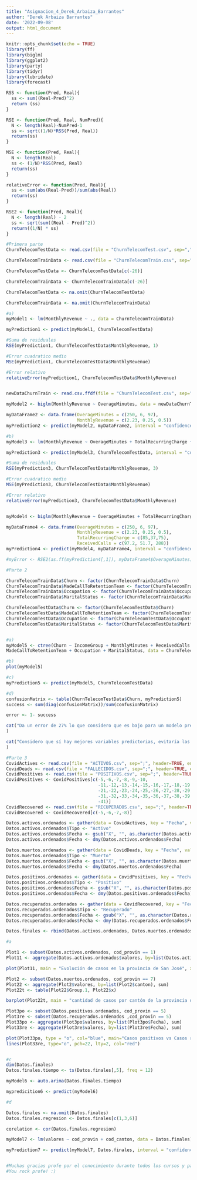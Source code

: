 ```yaml
---
title: "Asignacion_4_Derek_Arbaiza_Barrantes"
author: "Derek Arbaiza Barrantes"
date: '2022-09-08'
output: html_document
---
```


```r
knitr::opts_chunk$set(echo = TRUE)
library(ff)
library(biglm)
library(ggplot2)
library(party)
library(tidyr)
library(lubridate)
library(forecast)

```


```r
RSS <- function(Pred, Real){
  ss <- sum((Real-Pred)^2)
  return (ss)
}

RSE <- function(Pred, Real, NumPred){
  N <- length(Real)-NumPred-1 
  ss <- sqrt((1/N)*RSS(Pred, Real))
  return(ss)
}

MSE <- function(Pred, Real){
  N <- length(Real)
  ss <- (1/N)*RSS(Pred, Real)
  return(ss)
}

relativeError <- function(Pred, Real){
  ss <- sum(abs(Real-Pred))/sum(abs(Real))
  return(ss)
}

RSE2 <- function(Pred, Real){
  N <- length(Real) - 2
  ss <- sqrt(sum((Real - Pred)^2))
  return((1/N) * ss)
}


```

```r
#Primera parte
ChurnTelecomTestData <- read.csv(file = "ChurnTelecomTest.csv", sep=",", dec=".", header = TRUE, row.names = 1)

ChurnTelecomTrainData <- read.csv(file = "ChurnTelecomTrain.csv", sep=",", dec=".", header = TRUE, row.names = 1)

ChurnTelecomTestData <- ChurnTelecomTestData[c(-26)]

ChurnTelecomTrainData <- ChurnTelecomTrainData[c(-26)]

ChurnTelecomTestData <- na.omit(ChurnTelecomTestData)

ChurnTelecomTrainData <- na.omit(ChurnTelecomTrainData)

#a)
myModel1 <- lm(MonthlyRevenue ~ ., data = ChurnTelecomTrainData)

myPrediction1 <- predict(myModel1, ChurnTelecomTestData)

#Suma de residuales
RSE(myPrediction1, ChurnTelecomTestData$MonthlyRevenue, 1)

#Error cuadratico medio
MSE(myPrediction1, ChurnTelecomTestData$MonthlyRevenue)

#Error relativo
relativeError(myPrediction1, ChurnTelecomTestData$MonthlyRevenue)


newDataChurnTrain <- read.csv.ffdf(file = "ChurnTelecomTest.csv", sep=",", dec=".", header = T)

myModel2 <- biglm(MonthlyRevenue ~ OverageMinutes, data = newDataChurnTrain)

myDataFrame2 <- data.frame(OverageMinutes = c(250, 6, 97),
                           MonthlyRevenue = c(2.23, 0.25, 0.5))
myPrediction2 <- predict(myModel2, myDataFrame2, interval = "confidence")

#b)
myModel3 <- lm(MonthlyRevenue ~ OverageMinutes + TotalRecurringCharge + ReceivedCalls, data = ChurnTelecomTestData)

myPrediction3 <- predict(myModel3, ChurnTelecomTestData, interval = "confidence")

#Suma de residuales
RSE(myPrediction3, ChurnTelecomTestData$MonthlyRevenue, 3)

#Error cuadratico medio
MSE(myPrediction3, ChurnTelecomTestData$MonthlyRevenue)

#Error relativo
relativeError(myPrediction3, ChurnTelecomTestData$MonthlyRevenue)


myModel4 <- biglm(MonthlyRevenue ~ OverageMinutes + TotalRecurringCharge + ReceivedCalls, data = newDataChurnTrain)

myDataFrame4 <- data.frame(OverageMinutes = c(250, 6, 97),
                           MonthlyRevenue = c(2.23, 0.25, 0.5),
                           TotalRecurringCharge = c(85,37,75),
                           ReceivedCalls = c(97.2, 51.7, 288))
myPrediction4 <- predict(myModel4, myDataFrame4, interval = "confidence")

#myError <- RSE2(as.ff(myPrediction4[,1]), myDataFrame4$OverageMinutes)

```

```r
#Parte 2

ChurnTelecomTrainData$Churn <- factor(ChurnTelecomTrainData$Churn)
ChurnTelecomTrainData$MadeCallToRetentionTeam <- factor(ChurnTelecomTrainData$MadeCallToRetentionTeam)
ChurnTelecomTrainData$Occupation <- factor(ChurnTelecomTrainData$Occupation)
ChurnTelecomTrainData$MaritalStatus <- factor(ChurnTelecomTrainData$MaritalStatus)

ChurnTelecomTestData$Churn <- factor(ChurnTelecomTestData$Churn)
ChurnTelecomTestData$MadeCallToRetentionTeam <- factor(ChurnTelecomTestData$MadeCallToRetentionTeam)
ChurnTelecomTestData$Occupation <- factor(ChurnTelecomTestData$Occupation)
ChurnTelecomTestData$MaritalStatus <- factor(ChurnTelecomTestData$MaritalStatus)


#a)
myModel5 <- ctree(Churn ~ IncomeGroup + MonthlyMinutes + ReceivedCalls + MonthsInService  + 
MadeCallToRetentionTeam + Occupation + MaritalStatus, data = ChurnTelecomTrainData)

#b)
plot(myModel5)

#c)
myPrediction5 <- predict(myModel5, ChurnTelecomTestData)

#d)
confusionMatrix <- table(ChurnTelecomTestData$Churn, myPrediction5)
success <- sum(diag(confusionMatrix))/sum(confusionMatrix)

error <- 1- success

cat("Da un error de 27% lo que considero que es bajo para un modelo predictorio."
)

cat("Considero que sí hay mejores variables predictorias, evitaría las de naturaleza cualitativa y me enfocaría en cuantitativas."
)
```

```r
#Parte 3
CovidActives <- read.csv(file = "ACTIVOS.csv", sep=";", header=TRUE, encoding = "UTF-8")
CovidDeads <- read.csv(file = "FALLECIDOS.csv", sep=";", header=TRUE, encoding = "UTF-8")
CovidPositives <- read.csv(file = "POSITIVOS.csv", sep=";", header=TRUE, encoding = "UTF-8")
CovidPositives <- CovidPositives[c(-5,-6,-7,-8,-9,-10,
                                   -11,-12,-13,-14,-15,-16,-17,-18,-19,-20,
                                   -21,-22,-23,-24,-25,-26,-27,-28,-29,-30,
                                   -31,-32,-33,-34,-35,-36,-37,-38,-39,-40,
                                   -41)]
CovidRecovered <- read.csv(file = "RECUPERADOS.csv", sep=";", header=TRUE, encoding = "UTF-8")
CovidRecovered <- CovidRecovered[c(-5,-6,-7,-8)]

Datos.activos.ordenados <- gather(data = CovidActives, key = "Fecha", value = "valores", 5:396)
Datos.activos.ordenados$Tipo <- "Activo"
Datos.activos.ordenados$Fecha <- gsub("X", "", as.character(Datos.activos.ordenados$Fecha))
Datos.activos.ordenados$Fecha <- dmy(Datos.activos.ordenados$Fecha)

Datos.muertos.ordenados <- gather(data = CovidDeads, key = "Fecha", value = "valores", 5:396)
Datos.muertos.ordenados$Tipo <- "Muerto"
Datos.muertos.ordenados$Fecha <- gsub("X", "", as.character(Datos.muertos.ordenados$Fecha))
Datos.muertos.ordenados$Fecha <- dmy(Datos.muertos.ordenados$Fecha)

Datos.positivos.ordenados <- gather(data = CovidPositives, key = "Fecha", value = "valores",  5:396)
Datos.positivos.ordenados$Tipo <- "Positivo"
Datos.positivos.ordenados$Fecha <- gsub("X", "", as.character(Datos.positivos.ordenados$Fecha))
Datos.positivos.ordenados$Fecha <- dmy(Datos.positivos.ordenados$Fecha)

Datos.recuperados.ordenados <- gather(data = CovidRecovered, key = "Fecha", value = "valores",  5:396)
Datos.recuperados.ordenados$Tipo <- "Recuperado"
Datos.recuperados.ordenados$Fecha <- gsub("X", "", as.character(Datos.recuperados.ordenados$Fecha))
Datos.recuperados.ordenados$Fecha <- dmy(Datos.recuperados.ordenados$Fecha)

Datos.finales <- rbind(Datos.activos.ordenados, Datos.muertos.ordenados, Datos.positivos.ordenados, Datos.recuperados.ordenados)

#a

Plot1 <- subset(Datos.activos.ordenados, cod_provin == 1)
Plot11 <- aggregate(Datos.activos.ordenados$valores, by=list(Datos.activos.ordenados$Fecha), sum)

plot(Plot11, main = "Evolución de casos en la provincia de San José", xlab="Año", ylab="Cantidad de casos", type="line", col="red")

Plot2 <- subset(Datos.muertos.ordenados, cod_provin == 7)
Plot22 <- aggregate(Plot2$valores, by=list(Plot2$canton), sum)
Plot22t <- table(Plot22$Group.1, Plot22$x)

barplot(Plot22t, main = "cantidad de casos por cantón de la provincia de Limón")

Plot3po <- subset(Datos.positivos.ordenados, cod_provin == 5)
Plot3re <- subset(Datos.recuperados.ordenados ,cod_provin == 5)
Plot33po <- aggregate(Plot3po$valores, by=list(Plot3po$Fecha), sum)
Plot33re <- aggregate(Plot3re$valores, by=list(Plot3re$Fecha), sum)

plot(Plot33po, type = "o", col="blue", main="Casos positivos vs Casos recuperados en la provincia de Guanacaste") +
lines(Plot33re, type="o", pch=22, lty=2, col="red")


#c
dim(Datos.finales)
Datos.finales.tiempo <- ts(Datos.finales[,5], freq = 12)

myModel6 <- auto.arima(Datos.finales.tiempo)

mypredicition6 <- predict(myModel6)

#d

Datos.finales <- na.omit(Datos.finales)
Datos.finales.regresion <- Datos.finales[c(1,3,6)]

corelation <- cor(Datos.finales.regresion)

myModel7 <- lm(valores ~ cod_provin + cod_canton, data = Datos.finales) 

myPrediction7 <- predict(myModel7, Datos.finales, interval = "confidence")


#Muchas gracias profe por el conocimiento durante todos los cursos y paciencia para resolver mis dudas.
#You rock profe! :)

```

